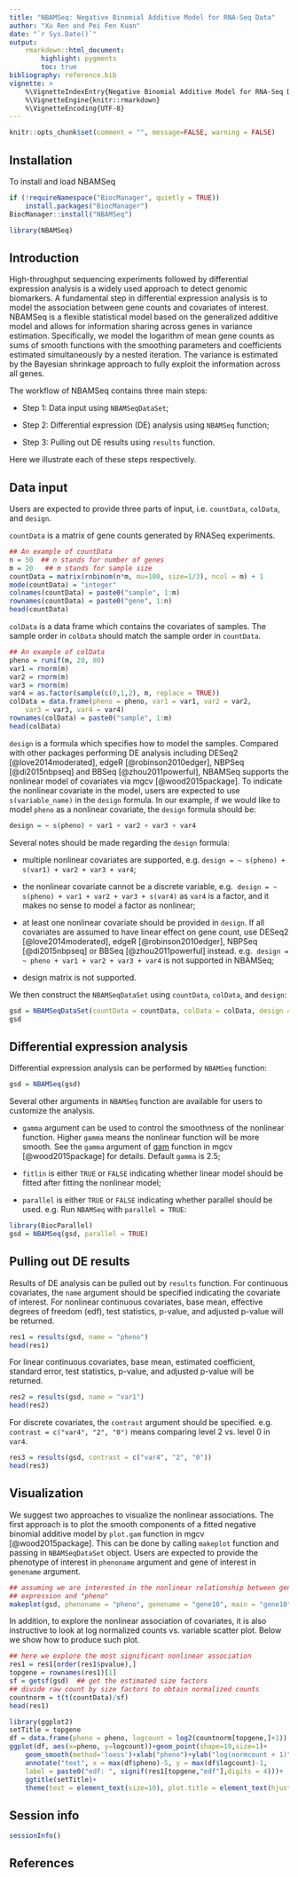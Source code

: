 ```yaml
---
title: "NBAMSeq: Negative Binomial Additive Model for RNA-Seq Data"
author: "Xu Ren and Pei Fen Kuan"
date: "`r Sys.Date()`"
output: 
    rmarkdown::html_document:
        highlight: pygments
        toc: true
bibliography: reference.bib
vignette: >
    %\VignetteIndexEntry{Negative Binomial Additive Model for RNA-Seq Data}
    %\VignetteEngine{knitr::rmarkdown}
    %\VignetteEncoding{UTF-8}
---
```



```r
knitr::opts_chunk$set(comment = "", message=FALSE, warning = FALSE)
```

## Installation

To install and load NBAMSeq

```r
if (!requireNamespace("BiocManager", quietly = TRUE))
    install.packages("BiocManager")
BiocManager::install("NBAMSeq")
```

```r
library(NBAMSeq)
```

## Introduction

High-throughput sequencing experiments followed by differential expression 
analysis is a widely used approach to detect genomic biomarkers. A fundamental 
step in differential expression analysis is to model the association between 
gene counts and covariates of interest. NBAMSeq is a flexible statistical model 
based on the generalized additive model and allows for information sharing 
across genes in variance estimation. Specifically, we model the logarithm of 
mean gene counts as sums of smooth functions with the smoothing parameters and 
coefficients estimated simultaneously by a nested iteration. The variance is 
estimated by the Bayesian shrinkage approach to fully exploit the information 
across all genes. 

The workflow of NBAMSeq contains three main steps:

* Step 1: Data input using `NBAMSeqDataSet`;

* Step 2: Differential expression (DE) analysis using `NBAMSeq` function;

* Step 3: Pulling out DE results using `results` function. 

Here we illustrate each of these steps respectively.

## Data input

Users are expected to provide three parts of input, i.e. `countData`, 
`colData`, and `design`.

`countData` is a matrix of gene counts generated by RNASeq experiments.

```r
## An example of countData
n = 50  ## n stands for number of genes
m = 20   ## m stands for sample size
countData = matrix(rnbinom(n*m, mu=100, size=1/3), ncol = m) + 1
mode(countData) = "integer"
colnames(countData) = paste0("sample", 1:m)
rownames(countData) = paste0("gene", 1:n)
head(countData)
```

`colData` is a data frame which contains the covariates of samples. The sample
order in `colData` should match the sample order in `countData`.

```r
## An example of colData
pheno = runif(m, 20, 80)
var1 = rnorm(m)
var2 = rnorm(m)
var3 = rnorm(m)
var4 = as.factor(sample(c(0,1,2), m, replace = TRUE))
colData = data.frame(pheno = pheno, var1 = var1, var2 = var2,
    var3 = var3, var4 = var4)
rownames(colData) = paste0("sample", 1:m)
head(colData)
```

`design` is a formula which specifies how to model the samples. Compared 
with other packages performing DE analysis including 
DESeq2 [@love2014moderated], edgeR [@robinson2010edger], NBPSeq [@di2015nbpseq] 
and BBSeq [@zhou2011powerful], NBAMSeq supports the nonlinear model of 
covariates via mgcv [@wood2015package]. To indicate the nonlinear covariate in 
the model, users are expected to use `s(variable_name)` in the `design` 
formula. In our example, if we would like to model `pheno` as a nonlinear 
covariate, the `design` formula should be: 

```r
design = ~ s(pheno) + var1 + var2 + var3 + var4
```

Several notes should be made regarding the `design` formula:

* multiple nonlinear covariates are supported, 
e.g. `design = ~ s(pheno) + s(var1) + var2 + var3 + var4`;

* the nonlinear covariate cannot be a discrete variable, e.g. 
`design = ~ s(pheno) + var1 + var2 + var3 + s(var4)` as `var4` is a factor, 
and it makes no sense to model a factor as nonlinear; 

* at least one nonlinear covariate should be provided in `design`. If all 
covariates are assumed to have linear effect on gene count, use DESeq2 
[@love2014moderated], edgeR [@robinson2010edger], NBPSeq [@di2015nbpseq] or
BBSeq [@zhou2011powerful] instead. e.g. 
`design = ~ pheno + var1 + var2 + var3 + var4` is not supported in NBAMSeq;

* design matrix is not supported. 

We then construct the `NBAMSeqDataSet` using `countData`, `colData`, 
and `design`: 

```r
gsd = NBAMSeqDataSet(countData = countData, colData = colData, design = design)
gsd
```

## Differential expression analysis

Differential expression analysis can be performed by `NBAMSeq` function:

```r
gsd = NBAMSeq(gsd)
```

Several other arguments in `NBAMSeq` function are available for users to 
customize the analysis.

* `gamma` argument can be used to control the smoothness of the nonlinear 
function. Higher `gamma` means the nonlinear function will be more smooth. 
See the `gamma` argument of 
[gam](https://stat.ethz.ch/R-manual/R-devel/library/mgcv/html/gam.html) 
function in mgcv [@wood2015package] for details. Default `gamma` is 2.5;

* `fitlin` is either `TRUE` or `FALSE` indicating whether linear model should 
be fitted after fitting the nonlinear model;

* `parallel` is either `TRUE` or `FALSE` indicating whether parallel should be
used. e.g. Run `NBAMSeq` with `parallel = TRUE`:

```r
library(BiocParallel)
gsd = NBAMSeq(gsd, parallel = TRUE)
```


## Pulling out DE results

Results of DE analysis can be pulled out by `results` function. For continuous
covariates, the `name` argument should be specified indicating the covariate of
interest. For nonlinear continuous covariates, base mean, effective degrees of 
freedom (edf), test statistics, p-value, and adjusted p-value will be returned.

```r
res1 = results(gsd, name = "pheno")
head(res1)
```

For linear continuous covariates, base mean, estimated coefficient, standard 
error, test statistics, p-value, and adjusted p-value will be returned.

```r
res2 = results(gsd, name = "var1")
head(res2)
```

For discrete covariates, the `contrast` argument should be specified. e.g. 
`contrast = c("var4", "2", "0")` means comparing level 2 vs. level 0 in `var4`.

```r
res3 = results(gsd, contrast = c("var4", "2", "0"))
head(res3)
```

## Visualization

We suggest two approaches to visualize the nonlinear associations. The first 
approach is to plot the smooth components of a fitted negative binomial 
additive model by `plot.gam` function in mgcv [@wood2015package]. This can be
done by calling `makeplot` function and passing in `NBAMSeqDataSet` object. 
Users are expected to provide the phenotype of interest in `phenoname` 
argument and gene of interest in `genename` argument.

```r
## assuming we are interested in the nonlinear relationship between gene10's 
## expression and "pheno"
makeplot(gsd, phenoname = "pheno", genename = "gene10", main = "gene10")
```

In addition, to explore the nonlinear association of covariates, it is also 
instructive to look at log normalized counts vs. variable scatter plot. 
Below we show how to produce such plot.

```r
## here we explore the most significant nonlinear association
res1 = res1[order(res1$pvalue),]
topgene = rownames(res1)[1]  
sf = getsf(gsd)  ## get the estimated size factors
## divide raw count by size factors to obtain normalized counts
countnorm = t(t(countData)/sf) 
head(res1)
```

```r
library(ggplot2)
setTitle = topgene
df = data.frame(pheno = pheno, logcount = log2(countnorm[topgene,]+1))
ggplot(df, aes(x=pheno, y=logcount))+geom_point(shape=19,size=1)+
    geom_smooth(method='loess')+xlab("pheno")+ylab("log(normcount + 1)")+
    annotate("text", x = max(df$pheno)-5, y = max(df$logcount)-1, 
    label = paste0("edf: ", signif(res1[topgene,"edf"],digits = 4)))+
    ggtitle(setTitle)+
    theme(text = element_text(size=10), plot.title = element_text(hjust = 0.5))
```

## Session info

```r
sessionInfo()
```


## References
